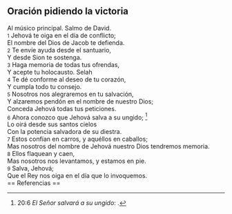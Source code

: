 == Oración pidiendo la victoria ==

Al músico principal. Salmo de David.<br>
{{anchor|1}} <small>1</small> Jehová te oiga en el día de conflicto;<br>
El nombre del Dios de Jacob te defienda.<br>
{{anchor|2}} <small>2</small> Te envíe ayuda desde el santuario,<br>
Y desde Sion te sostenga.<br>
{{anchor|3}} <small>3</small> Haga memoria de todas tus ofrendas,<br>
Y acepte tu holocausto. Selah<br>
{{anchor|4}} <small>4</small> Te dé conforme al deseo de tu corazón,<br>
Y cumpla todo tu consejo.<br>
{{anchor|5}} <small>5</small> Nosotros nos alegraremos en tu salvación,<br>
Y alzaremos pendón en el nombre de nuestro Dios;<br>
Conceda Jehová todas tus peticiones.<br>
{{anchor|6}} <small>6</small> Ahora conozco que Jehová salva a su ungido; <ref>20:6 ''El Señor salvará a su ungido'': {{lib|LU|187|5|2}}.</ref><br>
Lo oirá desde sus santos cielos<br>
Con la potencia salvadora de su diestra.<br>
{{anchor|7}} <small>7</small> Estos confían en carros, y aquéllos en caballos;<br>
Mas nosotros del nombre de Jehová nuestro Dios tendremos memoria.<br>
{{anchor|8}} <small>8</small> Ellos flaquean y caen,<br>
Mas nosotros nos levantamos, y estamos en pie.<br>
{{anchor|9}} <small>9</small> Salva, Jehová;<br>
Que el Rey nos oiga en el día que lo invoquemos.<br>
== Referencias ==

<references />

